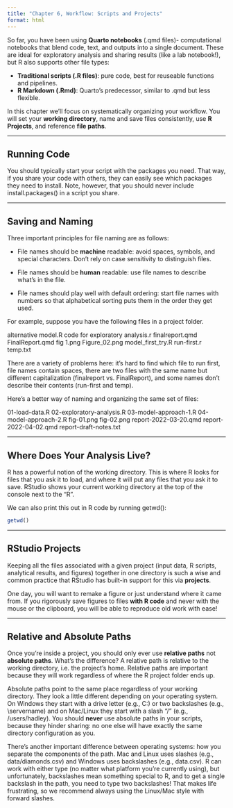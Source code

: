 ```yaml
---
title: "Chapter 6, Workflow: Scripts and Projects"
format: html
---
```


So far, you have been using **Quarto notebooks** (.qmd files)- computational notebooks that blend code, text, and outputs into a single document. These are ideal for exploratory analysis and sharing results (like a lab notebook!), but R also supports other file types:

- **Traditional scripts (.R files)**: pure code, best for reuseable functions and pipelines.
- **R Markdown (.Rmd)**: Quarto's predecessor, similar to .qmd but less flexible.

In this chapter we'll focus on systematically organizing your workflow. You will set your **working directory**, name and save files consistently, use **R Projects**, and reference **file paths**.

------------------------------------------------------------------------

## Running Code

You should typically start your script with the packages you need. That way, if you share your code with others, they can easily see which packages they need to install. Note, however, that you should never include install.packages() in a script you share.

------------------------------------------------------------------------

## Saving and Naming

Three important principles for file naming are as follows:

- File names should be **machine** readable: avoid spaces, symbols, and special characters. Don’t rely on case sensitivity to distinguish files.

- File names should be **human** readable: use file names to describe what’s in the file.

- File names should play well with default ordering: start file names with numbers so that alphabetical sorting puts them in the order they get used.

For example, suppose you have the following files in a project folder.

  alternative model.R
  code for exploratory analysis.r
  finalreport.qmd
  FinalReport.qmd
  fig 1.png
  Figure_02.png
  model_first_try.R
  run-first.r
  temp.txt
  
There are a variety of problems here: it’s hard to find which file to run first, file names contain spaces, there are two files with the same name but different capitalization (finalreport vs. FinalReport), and some names don’t describe their contents (run-first and temp).

Here’s a better way of naming and organizing the same set of files:

  01-load-data.R
  02-exploratory-analysis.R
  03-model-approach-1.R
  04-model-approach-2.R
  fig-01.png
  fig-02.png
  report-2022-03-20.qmd
  report-2022-04-02.qmd
  report-draft-notes.txt

------------------------------------------------------------------------

## Where Does Your Analysis Live?

R has a powerful notion of the working directory. This is where R looks for files that you ask it to load, and where it will put any files that you ask it to save. RStudio shows your current working directory at the top of the console next to the "R".

We can also print this out in R code by running getwd():
```r
getwd()
```

------------------------------------------------------------------------

## RStudio Projects

Keeping all the files associated with a given project (input data, R scripts, analytical results, and figures) together in one directory is such a wise and common practice that RStudio has built-in support for this via **projects**.

One day, you will want to remake a figure or just understand where it came from. If you rigorously save figures to files **with R code** and never with the mouse or the clipboard, you will be able to reproduce old work with ease!

------------------------------------------------------------------------

## Relative and Absolute Paths

Once you’re inside a project, you should only ever use **relative paths** not **absolute paths**. What’s the difference? A relative path is relative to the working directory, i.e. the project’s home. Relative paths are important because they will work regardless of where the R project folder ends up.

Absolute paths point to the same place regardless of your working directory. They look a little different depending on your operating system. On Windows they start with a drive letter (e.g., C:) or two backslashes (e.g., \\servername) and on Mac/Linux they start with a slash “/” (e.g., /users/hadley). You should **never** use absolute paths in your scripts, because they hinder sharing: no one else will have exactly the same directory configuration as you.

There’s another important difference between operating systems: how you separate the components of the path. Mac and Linux uses slashes (e.g., data/diamonds.csv) and Windows uses backslashes (e.g., data\diamonds.csv). R can work with either type (no matter what platform you’re currently using), but unfortunately, backslashes mean something special to R, and to get a single backslash in the path, you need to type two backslashes! That makes life frustrating, so we recommend always using the Linux/Mac style with forward slashes.